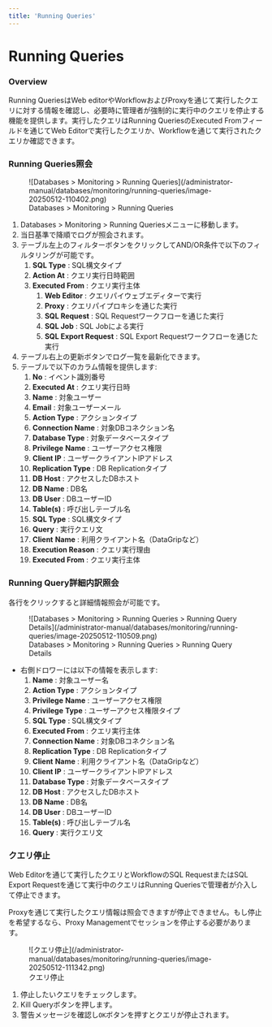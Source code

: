 ```yaml
---
title: 'Running Queries'
---
```



# Running Queries

### Overview

Running QueriesはWeb editorやWorkflowおよびProxyを通じて実行したクエリに対する情報を確認し、必要時に管理者が強制的に実行中のクエリを停止する機能を提供します。実行したクエリはRunning QueriesのExecuted Fromフィールドを通じてWeb Editorで実行したクエリか、Workflowを通じて実行されたクエリか確認できます。

### Running Queries照会

<figure data-layout="center" data-align="center">
![Databases &gt; Monitoring &gt; Running Queries](/administrator-manual/databases/monitoring/running-queries/image-20250512-110402.png)
<figcaption>
Databases &gt; Monitoring &gt; Running Queries
</figcaption>
</figure>

1. Databases &gt; Monitoring &gt; Running Queriesメニューに移動します。
2. 当日基準で降順でログが照会されます。
3. テーブル左上のフィルターボタンをクリックしてAND/OR条件で以下のフィルタリングが可能です。
    1.  **SQL Type** : SQL構文タイプ
    2.  **Action At**  : クエリ実行日時範囲
    3.  **Executed From**  : クエリ実行主体
        1.  **Web Editor**  : クエリパイウェブエディターで実行
        2.  **Proxy**  : クエリパイプロキシを通じた実行
        3.  **SQL Request**  : SQL Requestワークフローを通じた実行
        4.  **SQL Job**  : SQL Jobによる実行
        5.  **SQL Export Request**  : SQL Export Requestワークフローを通じた実行
4. テーブル右上の更新ボタンでログ一覧を最新化できます。
5. テーブルで以下のカラム情報を提供します:
    1.  **No**  : イベント識別番号
    2.  **Executed At**  : クエリ実行日時
    3.  **Name**  : 対象ユーザー
    4.  **Email**  : 対象ユーザーメール
    5.  **Action Type**  : アクションタイプ
    6.  **Connection Name**  : 対象DBコネクション名
    7.  **Database Type**  : 対象データベースタイプ
    8.  **Privilege**   **Name**  : ユーザーアクセス権限
    9.  **Client IP**  : ユーザークライアントIPアドレス
    10.  **Replication Type**  : DB Replicationタイプ
    11.  **DB Host**  : アクセスしたDBホスト
    12.  **DB Name**  : DB名
    13.  **DB User**  : DBユーザーID
    14.  **Table(s)**  : 呼び出しテーブル名
    15.  **SQL Type** : SQL構文タイプ
    16.  **Query**  : 実行クエリ文
    17.  **Client**   **Name**  : 利用クライアント名（DataGripなど）
    18.  **Execution Reason**  : クエリ実行理由
    19.  **Executed From**  : クエリ実行主体

### Running Query詳細内訳照会

各行をクリックすると詳細情報照会が可能です。

<figure data-layout="center" data-align="center">
![Databases &gt; Monitoring &gt; Running Queries &gt; Running Query Details](/administrator-manual/databases/monitoring/running-queries/image-20250512-110509.png)
<figcaption>
Databases &gt; Monitoring &gt; Running Queries &gt; Running Query Details
</figcaption>
</figure>

* 右側ドロワーには以下の情報を表示します:
    1.  **Name**  : 対象ユーザー名
    2.  **Action Type**  : アクションタイプ
    3.  **Privilege**   **Name**  : ユーザーアクセス権限
    4.  **Privilege**   **Type**  : ユーザーアクセス権限タイプ
    5.  **SQL Type** : SQL構文タイプ
    6.  **Executed From**  : クエリ実行主体
    7.  **Connection Name**  : 対象DBコネクション名
    8.  **Replication Type**  : DB Replicationタイプ
    9.  **Client**   **Name**  : 利用クライアント名（DataGripなど）
    10.  **Client IP**  : ユーザークライアントIPアドレス
    11.  **Database Type**  : 対象データベースタイプ
    12.  **DB Host**  : アクセスしたDBホスト
    13.  **DB Name**  : DB名
    14.  **DB User**  : DBユーザーID
    15.  **Table(s)**  : 呼び出しテーブル名
    16.  **Query**  : 実行クエリ文

### クエリ停止

Web Editorを通じて実行したクエリとWorkflowのSQL RequestまたはSQL Export Requestを通じて実行中のクエリはRunning Queriesで管理者が介入して停止できます。

<Callout type="info">
Proxyを通じて実行したクエリ情報は照会できますが停止できません。もし停止を希望するなら、Proxy Managementでセッションを停止する必要があります。
</Callout>

<figure data-layout="center" data-align="center">
![クエリ停止](/administrator-manual/databases/monitoring/running-queries/image-20250512-111342.png)
<figcaption>
クエリ停止
</figcaption>
</figure>

1. 停止したいクエリをチェックします。
2. Kill Queryボタンを押します。
3. 警告メッセージを確認し`OK`ボタンを押すとクエリが停止されます。
